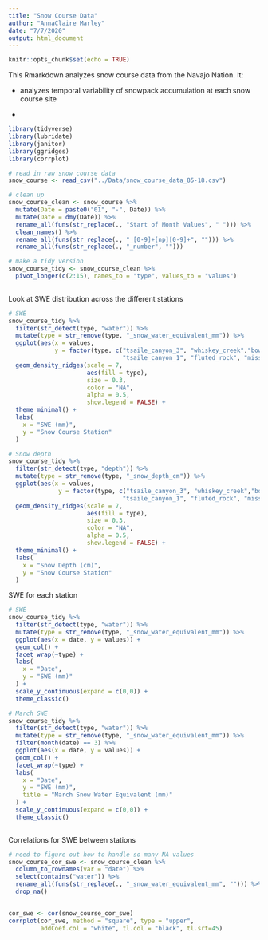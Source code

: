 ```yaml
---
title: "Snow Course Data"
author: "AnnaClaire Marley"
date: "7/7/2020"
output: html_document
---
```


```r
knitr::opts_chunk$set(echo = TRUE)
```

This Rmarkdown analyzes snow course data from the Navajo Nation. It:

* analyzes temporal variability of snowpack accumulation at each snow course site

* 

```r
library(tidyverse)
library(lubridate)
library(janitor)
library(ggridges)
library(corrplot)
```


```r
# read in raw snow course data
snow_course <- read_csv("../Data/snow_course_data_85-18.csv")

# clean up 
snow_course_clean <- snow_course %>% 
  mutate(Date = paste0("01", "-", Date)) %>% 
  mutate(Date = dmy(Date)) %>% 
  rename_all(funs(str_replace(., "Start of Month Values", " "))) %>% 
  clean_names() %>% 
  rename_all(funs(str_replace(., "_[0-9]+[np][0-9]+", ""))) %>% 
  rename_all(funs(str_replace(., "_number", "")))

# make a tidy version
snow_course_tidy <- snow_course_clean %>% 
  pivot_longer(c(2:15), names_to = "type", values_to = "values") 
  
```

Look at SWE distribution across the different stations
```r

# SWE
snow_course_tidy %>% 
  filter(str_detect(type, "water")) %>% 
  mutate(type = str_remove(type, "_snow_water_equivalent_mm")) %>% 
  ggplot(aes(x = values, 
             y = factor(type, c("tsaile_canyon_3", "whiskey_creek","bowl_canyon","beaver_spring",
                                "tsaile_canyon_1", "fluted_rock", "missionary_spring")))) +
  geom_density_ridges(scale = 7,
                      aes(fill = type),
                      size = 0.3,
                      color = "NA",
                      alpha = 0.5,
                      show.legend = FALSE) +
  theme_minimal() +
  labs(
    x = "SWE (mm)",
    y = "Snow Course Station"
  )

# Snow depth
snow_course_tidy %>% 
  filter(str_detect(type, "depth")) %>% 
  mutate(type = str_remove(type, "_snow_depth_cm")) %>% 
  ggplot(aes(x = values, 
              y = factor(type, c("tsaile_canyon_3", "whiskey_creek","bowl_canyon","beaver_spring",
                                "tsaile_canyon_1", "fluted_rock", "missionary_spring")))) +
  geom_density_ridges(scale = 7,
                      aes(fill = type),
                      size = 0.3,
                      color = "NA",
                      alpha = 0.5,
                      show.legend = FALSE) +
  theme_minimal() +
  labs(
    x = "Snow Depth (cm)",
    y = "Snow Course Station"
  )
```

SWE for each station 
```r

# SWE
snow_course_tidy %>% 
  filter(str_detect(type, "water")) %>% 
  mutate(type = str_remove(type, "_snow_water_equivalent_mm")) %>% 
  ggplot(aes(x = date, y = values)) +
  geom_col() +
  facet_wrap(~type) +
  labs(
    x = "Date",
    y = "SWE (mm)"
  ) +
  scale_y_continuous(expand = c(0,0)) +
  theme_classic()

# March SWE
snow_course_tidy %>% 
  filter(str_detect(type, "water")) %>% 
  mutate(type = str_remove(type, "_snow_water_equivalent_mm")) %>% 
  filter(month(date) == 3) %>% 
  ggplot(aes(x = date, y = values)) +
  geom_col() +
  facet_wrap(~type) +
  labs(
    x = "Date",
    y = "SWE (mm)",
    title = "March Snow Water Equivalent (mm)"
  ) +
  scale_y_continuous(expand = c(0,0)) +
  theme_classic()
  

```

Correlations for SWE between stations

```r
# need to figure out how to handle so many NA values
snow_course_cor_swe <- snow_course_clean %>% 
  column_to_rownames(var = "date") %>% 
  select(contains("water")) %>% 
  rename_all(funs(str_replace(., "_snow_water_equivalent_mm", ""))) %>% 
  drop_na()
  

cor_swe <- cor(snow_course_cor_swe)
corrplot(cor_swe, method = "square", type = "upper", 
         addCoef.col = "white", tl.col = "black", tl.srt=45)

```

